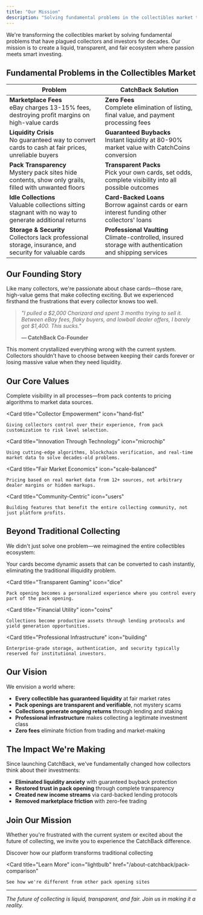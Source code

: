 ```yaml
---
title: "Our Mission"
description: "Solving fundamental problems in the collectibles market through innovation and transparency"
---
```


We're transforming the collectibles market by solving fundamental problems that have plagued collectors and investors for decades. Our mission is to create a liquid, transparent, and fair ecosystem where passion meets smart investing.

## Fundamental Problems in the Collectibles Market

| **Problem** | **CatchBack Solution** |
|-------------|------------------------|
| **Marketplace Fees** <br/>eBay charges 13-15% fees, destroying profit margins on high-value cards | **Zero Fees** <br/>Complete elimination of listing, final value, and payment processing fees |
| **Liquidity Crisis** <br/>No guaranteed way to convert cards to cash at fair prices, unreliable buyers | **Guaranteed Buybacks** <br/>Instant liquidity at 80-90% market value with CatchCoins conversion |
| **Pack Transparency** <br/>Mystery pack sites hide contents, show only grails, filled with unwanted floors | **Transparent Packs** <br/>Pick your own cards, set odds, complete visibility into all possible outcomes |
| **Idle Collections** <br/>Valuable collections sitting stagnant with no way to generate additional returns | **Card-Backed Loans** <br/>Borrow against cards or earn interest funding other collectors' loans |
| **Storage & Security** <br/>Collectors lack professional storage, insurance, and security for valuable cards | **Professional Vaulting** <br/>Climate-controlled, insured storage with authentication and shipping services |

## Our Founding Story

Like many collectors, we're passionate about chase cards—those rare, high-value gems that make collecting exciting. But we experienced firsthand the frustrations that every collector knows too well.

> *"I pulled a \$2,000 Charizard and spent 3 months trying to sell it. Between eBay fees, flaky buyers, and lowball dealer offers, I barely got \$1,400. This sucks."*
> 
> **— CatchBack Co-Founder**

This moment crystallized everything wrong with the current system. Collectors shouldn't have to choose between keeping their cards forever or losing massive value when they need liquidity.

## Our Core Values

<CardGroup cols={2}>
  <Card
    title="Transparency First"
    icon="eye"
  >
    Complete visibility in all processes—from pack contents to pricing algorithms to market data sources.
  </Card>
  
  <Card
    title="Collector Empowerment"
    icon="hand-fist"
  >
    Giving collectors control over their experience, from pack customization to risk level selection.
  </Card>
  
  <Card
    title="Innovation Through Technology"
    icon="microchip"
  >
    Using cutting-edge algorithms, blockchain verification, and real-time market data to solve decades-old problems.
  </Card>
  
  <Card
    title="Fair Market Economics"
    icon="scale-balanced"
  >
    Pricing based on real market data from 12+ sources, not arbitrary dealer margins or hidden markups.
  </Card>
  
  <Card
    title="Community-Centric"
    icon="users"
  >
    Building features that benefit the entire collecting community, not just platform profits.
  </Card>
</CardGroup>

## Beyond Traditional Collecting

We didn't just solve one problem—we reimagined the entire collectibles ecosystem:

<CardGroup cols={2}>
  <Card
    title="Liquid Investments"
    icon="droplet"
  >
    Your cards become dynamic assets that can be converted to cash instantly, eliminating the traditional illiquidity problem.
  </Card>
  
  <Card
    title="Transparent Gaming"
    icon="dice"
  >
    Pack opening becomes a personalized experience where you control every part of the pack opening.
  </Card>
  
  <Card
    title="Financial Utility"
    icon="coins"
  >
    Collections become productive assets through lending protocols and yield generation opportunities.
  </Card>
  
  <Card
    title="Professional Infrastructure"
    icon="building"
  >
    Enterprise-grade storage, authentication, and security typically reserved for institutional investors.
  </Card>
</CardGroup>

## Our Vision

We envision a world where:

- **Every collectible has guaranteed liquidity** at fair market rates
- **Pack openings are transparent and verifiable**, not mystery scams  
- **Collections generate ongoing returns** through lending and staking
- **Professional infrastructure** makes collecting a legitimate investment class
- **Zero fees** eliminate friction from trading and market-making

## The Impact We're Making

Since launching CatchBack, we've fundamentally changed how collectors think about their investments:

- **Eliminated liquidity anxiety** with guaranteed buyback protection  
- **Restored trust in pack opening** through complete transparency  
- **Created new income streams** via card-backed lending protocols  
- **Removed marketplace friction** with zero-fee trading  

## Join Our Mission

Whether you're frustrated with the current system or excited about the future of collecting, we invite you to experience the CatchBack difference.

<CardGroup cols={2}>
  <Card
    title="Start Collecting"
    icon="rocket"
    href="/about-catchback/overview"
  >
    Discover how our platform transforms traditional collecting
  </Card>
  
  <Card
    title="Learn More"
    icon="lightbulb"
    href="/about-catchback/pack-comparison"
  >
    See how we're different from other pack opening sites
  </Card>
</CardGroup>

---

*The future of collecting is liquid, transparent, and fair. Join us in making it a reality.*